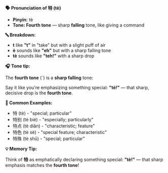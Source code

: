 **🗣️ Pronunciation of 特 (tè)**

- **Pinyin:** tè
- **Tone: Fourth tone** — sharp **falling** tone, like giving a command

**🔤 Breakdown:**

- **t** like **"t"** in "take" but with a slight puff of air
- **è** sounds like **"eh"** but with a sharp falling tone
- **tè** sounds like **"teh!"** with a sharp drop

**🎧 Tone tip:**

The **fourth tone** (ˋ) is a **sharp falling** tone:

Say it like you're emphasizing something special: **"tè!"** — that sharp, decisive drop is the
**fourth tone**.

**📝 Common Examples:**

- 特 (tè) - "special; particular"
- 特别 (tè bié) - "especially; particularly"
- 特点 (tè diǎn) - "characteristic; feature"
- 特色 (tè sè) - "special feature; characteristic"
- 特殊 (tè shū) - "special; particular"

**💡 Memory Tip:**

Think of **特** as emphatically declaring something special: **"tè!"** — that sharp emphasis matches
the **fourth tone**!
